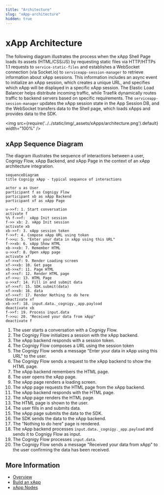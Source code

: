 ```yaml
---
title: "Architecture"
slug: "xApp-architecture"
hidden: true
---
```


# xApp Architecture

The following diagram illustrates the process when the xApp Shell Page loads its assets (HTML/CSS/JS) by requesting static files via HTTP/HTTPs 1.1 requests to `service-static-files` and establishes a WebSocket connection (via Socket.io)  to `serviceapp-session-manager` to retrieve information about xApp sessions. This information includes an async event to initialize an xApp session, which creates a unique URL, and specifies which xApp will be displayed in a specific xApp session. The Elastic Load Balancer helps distribute incoming traffic, while Traefik dynamically routes traffic to backend servers based on specific requirements. The `serviceapp-session-manager` updates the xApp session state in the App Session DB, and the WebSocket transfers data to the Shell page, which loads xApps and provides data to the SDK.

<img src={require('../../static/img/_assets/xApps/architecture.png').default} width="100%" />

## xApp Sequence Diagram

The diagram illustrates the sequence of interactions between a user, Cognigy Flow, xApp Backend, and xApp Page in the context of an xApp architecture integration.

```mermaid
sequenceDiagram
title Cognigy xApp - typical sequence of interactions

actor u as User
participant f as Cognigy Flow
participant xb as xApp Backend
participant xf as xApp Page

u->>f: 1. Start conversation
activate f
%% f->>f:  xApp Init session
f->> xb: 2. xApp Init session
activate xb
xb->>f: 3. xApp session token
f->>f: 4. Compose xApp URL using token
f->>u: 5. "Enter your data in xApp using this URL"
f->>xb: 6. xApp Show HTML
xb->>xb: 7. Remember HTML
u->>xf: 8. Open xApp page
activate xf
xf->>xf: 9. Render Loading screen
xf->>xb: 10. Get page
xb->>xf: 11. Page HTML
xf->>xf: 12. Render HTML page
xf->>u: 13. HTML Page
u->>xf: 14. Fill in and submit data
xf->>xf: 15. SDK.submit(data)
xf->>xb: 16. data
xf->>xf: 17. Render Nothing to do here
deactivate xf
xb->>f: 18. input.data._cognigy._app.payload
deactivate xb
f->>f: 19. Process input.data
f->>u: 20. "Received your data from xApp"
deactivate f
```

1. The user starts a conversation with a Cognigy Flow.
2. The Cognigy Flow initializes a session with the xApp backend.
3. The xApp backend responds with a session token.
4. The Cognigy Flow composes a URL using the session token
5. The Cognigy Flow sends a message "Enter your data in xApp using this URL" to the user.
6. The Cognigy Flow sends a request to the xApp backend to show the HTML page.
7. The xApp backend remembers the HTML page.
8. The user opens the xApp page.
9. The xApp page renders a loading screen.
10. The xApp page requests the HTML page from the xApp backend.
11. The xApp backend responds with the HTML page.
12. The xApp page renders the HTML page.
13. The HTML page is shown to the user.
14. The user fills in and submits data.
15. The xApp page submits the data to the SDK.
16. The SDK sends the data to the xApp backend.
17. The "Nothing to do here" page is rendered.
18. The xApp backend processes `input.data._cognigy._app.payload` and sends it to Cognigy Flow as input.
19. The Cognigy Flow processes `input.data`. 
20. The Cognigy Flow sends a message "Received your data from xApp" to the user confirming the data has been received.

## More Information

- [Overview](overview.mdx)
- [Build an xApp](build/overview.mdx)
- [xApp Nodes](../ai/build/node-reference/xApp/overview.mdx)